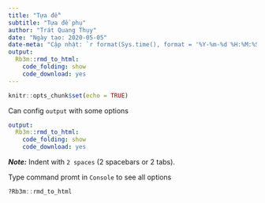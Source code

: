```yaml
---
title: "Tựa đề"
subtitle: "Tựa đề phụ"
author: "Trát Quang Thụy"
date: "Ngày tạo: 2020-05-05"
date-meta: "Cập nhật: `r format(Sys.time(), format = '%Y-%m-%d %H:%M:%S')`"
output:
  Rb3m::rmd_to_html:
    code_folding: show
    code_download: yes
---
```


```r
knitr::opts_chunk$set(echo = TRUE)
```

Can config `output` with some options

```yml
output:
  Rb3m::rmd_to_html:
    code_folding: show
    code_download: yes
```

**_Note:_** Indent with `2 spaces` (2 spacebars or 2 tabs).

Type command promt in `Console` to see all options

```r
?Rb3m::rmd_to_html
```
